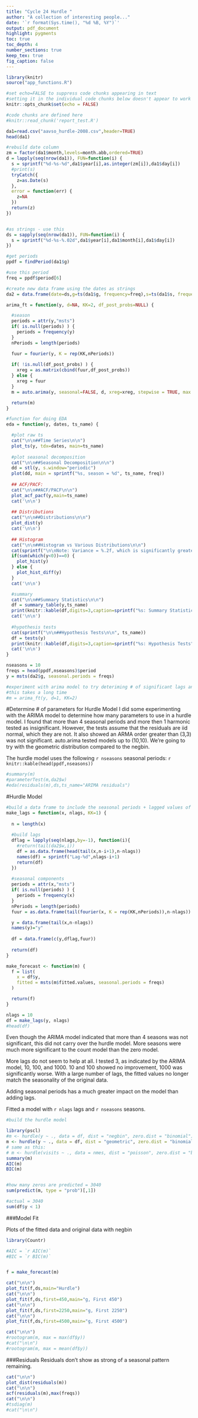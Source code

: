 ```yaml
---
title: "Cycle 24 Hurdle "
author: "A collection of interesting people..."
date: '`r format(Sys.time(), "%d %B, %Y")`'
output: pdf_document
highlight: pygments
toc: true
toc_depth: 4
number_sections: true
keep_tex: true
fig_caption: false
---
```


```r
library(knitr)
source("app_functions.R")

#set echo=FALSE to suppress code chunks appearing in text
#setting it in the individual code chunks below doesn't appear to work
knitr::opts_chunk$set(echo = FALSE)

#code chunks are defined here
#knitr::read_chunk('report_test.R')

```


```r
da1=read.csv("aavso_hurdle-2008.csv",header=TRUE)
head(da1)

#rebuild date column
zm = factor(da1$month,levels=month.abb,ordered=TRUE)
d = lapply(seq(nrow(da1)), FUN=function(i) {
  s = sprintf("%d-%s-%d",da1$year[i],as.integer(zm[i]),da1$day[i])
  #print(s)
  tryCatch({
    z=as.Date(s)
  },
  error = function(err) {
    z=NA
  })
  return(z)
})


#as strings - use this
ds = sapply(seq(nrow(da1)), FUN=function(i) {
  s = sprintf("%d-%s-%.02d",da1$year[i],da1$month[i],da1$day[i])
})

#get periods
ppdf = findPeriod(da1$g)

#use this period
freq = ppdf$period[6]

#create new data frame using the dates as strings
da2 = data.frame(date=ds,g=ts(da1$g, frequency=freq),s=ts(da1$s, frequency=freq),w=ts(da1$w, frequency=freq))
```

```r

arima_ft = function(y, d=NA, KK=2, df_post_probs=NULL) {

  #season
  periods = attr(y,"msts")
  if( is.null(periods) ) {
    periods = frequency(y)
  }
  nPeriods = length(periods)

  fuur = fourier(y, K = rep(KK,nPeriods))
  
  if( !is.null(df_post_probs) ) {
    xreg = as.matrix(cbind(fuur,df_post_probs))
  } else {
    xreg = fuur
  }
  m = auto.arima(y, seasonal=FALSE, d, xreg=xreg, stepwise = TRUE, max.p=10,max.q=10,max.order=20)

  return(m)  
}

#function for doing EDA
eda = function(y, dates, ts_name) {

  #plot raw ts
  cat("\n\n##Time Series\n\n")
  plot_ts(y, tdx=dates, main=ts_name)
  
  #plot seasonal decomposition
  cat("\n\n##Seasonal Decomposition\n\n")
  dd = stl(y, s.window="periodic")
  plot(dd, main = sprintf("%s, season = %d", ts_name, freq))
  
  ## ACF/PACF:
  cat("\n\n##ACF/PACF\n\n")
  plot_acf_pacf(y,main=ts_name)
  cat('\n\n')
  
  ## Distributions
  cat("\n\n##Distributions\n\n")
  plot_dist(y)
  cat('\n\n')
  
  ## Histogram
  cat("\n\n##Histogram vs Various Distributions\n\n")
  cat(sprintf("\n\nNote: Variance = %.2f, which is significantly greater than the mean (%.2f), which indicates that the data is closer to a negative binomial distribution.\n\n",round(var(y),digits=2),round(mean(y),digits=2)))
  if(sum(which(y<0))==0) {
    plot_hist(y)
  } else {
    plot_hist_diff(y)
  }
  cat('\n\n')

  #summary   
  cat("\n\n##Summary Statistics\n\n")
  df = summary_table(y,ts_name)
  print(knitr::kable(df,digits=3,caption=sprintf("%s: Summary Statistics", ts_name)))
  cat('\n\n')
  
  #hypothesis tests
  cat(sprintf("\n\n##Hypothesis Tests\n\n", ts_name))
  df = tests(y)
  print(knitr::kable(df,digits=3,caption=sprintf("%s: Hypothesis Tests",ts_name)))
  cat('\n\n')
}

nseasons = 10
freqs = head(ppdf,nseasons)$period
y = msts(da2$g, seasonal.periods = freqs)

#experiment with arima model to try deteriming # of significant lags and seasons
#this takes a long time
#m = arima_ft(y, d=1, KK=2)
```
\newpage
#Determine # of parameters for Hurdle Model
I did some experimenting with the ARIMA model to determine how many parameters to use in a hurdle model. I found that more than 4 seasonal periods and more then 1 harmonic tested as insignificant. However, the tests assume that the residuals are iid normal, which they are not. It also showed an ARMA order greater than (3,3) was not significant. auto.arima tested models up to (10,10). We're going to try with the geometric distribution compared to the negbin. 

The hurdle model uses the following `r nseasons` seasonal periods:
`r knitr::kable(head(ppdf,nseasons))`

```r
#summary(m)
#parameterTest(m,da2$w)
#eda(residuals(m),ds,ts_name="ARIMA residuals")
```

\newpage
#Hurdle Model

```r

#build a data frame to include the seasonal periods + lagged values of the counts
make_lags = function(x, nlags, KK=1) {
  
  n = length(x)
  
  #build lags
  dflag = lapply(seq(nlags,by=-1), function(i){
    #return(tail(da2$w,i))
    df = as.data.frame(head(tail(x,n-i+1),n-nlags))
    names(df) = sprintf("Lag-%d",nlags-i+1)
    return(df)
  })
  
  #seasonal components
  periods = attr(x,"msts")
  if( is.null(periods) ) {
    periods = frequency(x)
  }
  nPeriods = length(periods)
  fuur = as.data.frame(tail(fourier(x, K = rep(KK,nPeriods)),n-nlags))

  y = data.frame(tail(x,n-nlags))
  names(y)="y"
  
  df = data.frame(c(y,dflag,fuur))
  
  return(df)
}

make_forecast <- function(m) {
  f = list(
    x = df$y,
    fitted = msts(m$fitted.values, seasonal.periods = freqs)
  )

  return(f)  
}

nlags = 10
df = make_lags(y, nlags)
#head(df)

```

Even though the ARIMA model indicated that more than 4 seasons was not significant, this did not carry over the hurdle model. More seasons were much more significant to the count model than the zero model.

More lags do not seem to help at all. I tested 3, as indicated by the ARIMA model, 10, 100, and 1000. 10 and 100 showed no improvement, 1000 was significantly worse. With a large number of lags, the fitted values no longer match the seasonality of the original data.

Adding seasonal periods has a much greater impact on the model than adding lags.

Fitted a model with `r nlags` lags and `r nseasons` seasons.


```r
#build the hurdle model

library(pscl)
#m <- hurdle(y ~ ., data = df, dist = "negbin", zero.dist = "binomial")
m <- hurdle(y ~ ., data = df, dist = "geometric", zero.dist = "binomial")
# same as this:
# m <- hurdle(visits ~ ., data = nmes, dist = "poisson", zero.dist = "binomial")
summary(m)
AIC(m)
BIC(m)


#how many zeros are predicted = 3040
sum(predict(m, type = "prob")[,1])

#actual = 3040
sum(df$y < 1)  
```

###Model Fit

Plots of the fitted data and original data with negbin 

```r
library(Countr)

#AIC = `r AIC(m)`
#BIC = `r BIC(m)`


f = make_forecast(m)

cat("\n\n")
plot_fit(f,ds,main="Hurdle")
cat("\n\n")
plot_fit(f,ds,first=450,main="g, First 450")
cat("\n\n")
plot_fit(f,ds,first=2250,main="g, First 2250")
cat("\n\n")
plot_fit(f,ds,first=4500,main="g, First 4500")

cat("\n\n")
#rootogram(m, max = max(df$y))
#cat("\n\n")
#rootogram(m, max = mean(df$y))


```

###Residuals
Residuals don't show as strong of a seasonal pattern remaining.

```r
cat("\n\n")
plot_dist(residuals(m))
cat("\n\n")
acf(residuals(m),max(freqs))
cat("\n\n")
#tsdiag(m)
#cat("\n\n")
```

